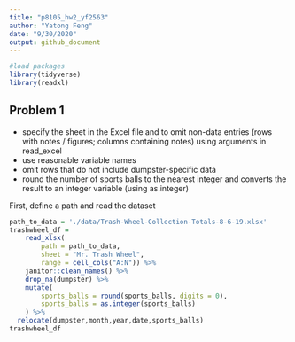 ```yaml
---
title: "p8105_hw2_yf2563"
author: "Yatong Feng"
date: "9/30/2020"
output: github_document
---
```


```r
#load packages
library(tidyverse)
library(readxl)
```

## Problem 1

- specify the sheet in the Excel file and to omit non-data entries (rows with notes / figures; columns containing notes) using arguments in read_excel
- use reasonable variable names
- omit rows that do not include dumpster-specific data
- round the number of sports balls to the nearest integer and converts the result to an integer variable (using as.integer)

First, define a path and read the dataset

```r
path_to_data = './data/Trash-Wheel-Collection-Totals-8-6-19.xlsx'
trashwheel_df = 
	read_xlsx(
		path = path_to_data,
		sheet = "Mr. Trash Wheel",
		range = cell_cols("A:N")) %>% 
	janitor::clean_names() %>% 
	drop_na(dumpster) %>% 
	mutate(
		sports_balls = round(sports_balls, digits = 0),
		sports_balls = as.integer(sports_balls)
	) %>% 
  relocate(dumpster,month,year,date,sports_balls)
trashwheel_df
```

